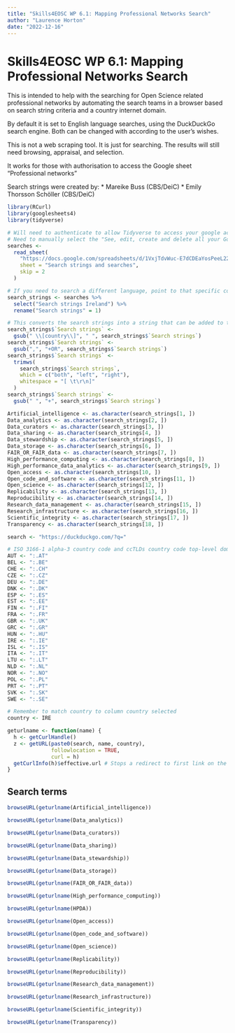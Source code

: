 ```yaml
---
title: "Skills4EOSC WP 6.1: Mapping Professional Networks Search"
author: "Laurence Horton"
date: "2022-12-16"
---
```


# Skills4EOSC WP 6.1: Mapping Professional Networks Search

This is intended to help with the searching for Open Science related professional networks by automating the search teams in a browser based on search string criteria and a country internet domain.

By default it is set to English language searches, using the DuckDuckGo search engine. Both can be changed with according to the user's wishes.

This is not a web scraping tool. It is just for searching. The results will still need browsing, appraisal, and selection.

It works for those with authorisation to access the Google sheet "Professional networks"

Search strings were created by:
* Mareike Buss (CBS/DeiC)
* Emily Thorsson Schöller (CBS/DeiC)

```r
library(RCurl)
library(googlesheets4)
library(tidyverse)
```

```r
# Will need to authenticate to allow Tidyverse to access your google account.
# Need to manually select the "See, edit, create and delete all your Google Sheets spreadsheets. Learn more" option when authenticating.
searches <-
  read_sheet(
    "https://docs.google.com/spreadsheets/d/1VxjTdvWuc-E7dCDEaYosPeeL22wAvevPL5K3yO43L6g/edit#gid=0",
    sheet = "Search strings and searches",
    skip = 2
  )
```

```r
# If you need to search a different language, point to that specific column, i.e. "Search strings Denmark"
search_strings <- searches %>%
  select("Search strings Ireland") %>%
  rename("Search strings" = 1)
```

```r
# This converts the search strings into a string that can be added to the google search url.
search_strings$`Search strings` <-
  gsub(" \\[country\\]", " ", search_strings$`Search strings`)
search_strings$`Search strings` <-
  gsub(",", "+OR", search_strings$`Search strings`)
search_strings$`Search strings` <-
  trimws(
    search_strings$`Search strings`,
    which = c("both", "left", "right"),
    whitespace = "[ \t\r\n]"
  )
search_strings$`Search strings` <-
  gsub(" ", "+", search_strings$`Search strings`)
```

```r
Artificial_intelligence <- as.character(search_strings[1, ])
Data_analytics <- as.character(search_strings[2, ])
Data_curators <- as.character(search_strings[3, ])
Data_sharing <- as.character(search_strings[4, ])
Data_stewardship <- as.character(search_strings[5, ])
Data_storage <- as.character(search_strings[6, ])
FAIR_OR_FAIR_data <- as.character(search_strings[7, ])
High_performance_computing <- as.character(search_strings[8, ])
High_performance_data_analytics <- as.character(search_strings[9, ])
Open_access <- as.character(search_strings[10, ])
Open_code_and_software <- as.character(search_strings[11, ])
Open_science <- as.character(search_strings[12, ])
Replicability <- as.character(search_strings[13, ])
Reproducibility <- as.character(search_strings[14, ])
Research_data_management <- as.character(search_strings[15, ])
Research_infrastructure <- as.character(search_strings[16, ])
Scientific_integrity <- as.character(search_strings[17, ])
Transparency <- as.character(search_strings[18, ])
```

```r
search <- "https://duckduckgo.com/?q="
```

```r
# ISO 3166-1 alpha-3 country code and ccTLDs country code top-level domains
AUT <- ":.AT"
BEL <- ":.BE"
CHE <- ":.CH"
CZE <- ":.CZ"
DEU <- ":.DE"
DNK <- ":.DK"
ESP <- ":.ES"
EST <- ":.EE"
FIN <- ":.FI"
FRA <- ":.FR"
GBR <- ":.UK"
GRC <- ":.GR"
HUN <- ":.HU"
IRE <- ":.IE"
ISL <- ":.IS"
ITA <- ":.IT"
LTU <- ":.LT"
NLD <- ":.NL"
NOR <- ":.NO"
POL <- ":.PL"
PRT <- ":.PT"
SVK <- ":.SK"
SWE <- ":.SE"
```

```r
# Remember to match country to column country selected
country <- IRE
```

```r
geturlname <- function(name) {
  h <- getCurlHandle()
  z <- getURL(paste0(search, name, country),
              followlocation = TRUE,
              curl = h)
  getCurlInfo(h)$effective.url # Stops a redirect to first link on the search
}
```

## Search terms
```r
browseURL(geturlname(Artificial_intelligence))
```
```r
browseURL(geturlname(Data_analytics))
```
```r
browseURL(geturlname(Data_curators))
```
```r
browseURL(geturlname(Data_sharing))
```
```r
browseURL(geturlname(Data_stewardship))
```
```r
browseURL(geturlname(Data_storage))
```
```r
browseURL(geturlname(FAIR_OR_FAIR_data))
```
```r
browseURL(geturlname(High_performance_computing))
```
```r
browseURL(geturlname(HPDA))
```
```r
browseURL(geturlname(Open_access))
```
```r
browseURL(geturlname(Open_code_and_software))
```
```r
browseURL(geturlname(Open_science))
```
```r
browseURL(geturlname(Replicability))
```
```r
browseURL(geturlname(Reproducibility))
```
```r
browseURL(geturlname(Research_data_management))
```
```r
browseURL(geturlname(Research_infrastructure))
```
```r
browseURL(geturlname(Scientific_integrity))
```
```r
browseURL(geturlname(Transparency))
```